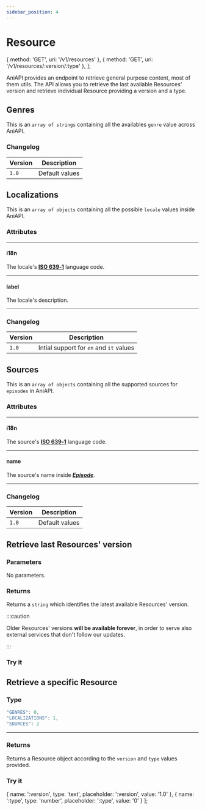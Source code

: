 ```yaml
---
sidebar_position: 4
---
```


# Resource


  { method: 'GET', uri: '/v1/resources' },
  { method: 'GET', uri: '/v1/resources/:version/:type' },
];

AniAPI provides an endpoint to retrieve general purpose content, most of them utils.
The API allows you to retrieve the last available Resources' version and retrieve individual Resource providing a version and a type.

<ApiCodeBlock title="Endpoints" items={endpoints} />

## Genres

This is an `array of strings` containing all the availables `genre` value across AniAPI.

### Changelog

| Version | Description           |
| ---     | ---                   |
| `1.0`   | Default values        |

## Localizations

This is an `array of objects` containing all the possible `locale` values inside AniAPI.

### Attributes

---

#### i18n <Highlight bgColor="#8D46B8" color="white" content="string" />

The locale's **[ISO 639‑1](https://en.wikipedia.org/wiki/ISO_639-1)** language code.

---

#### label <Highlight bgColor="#8D46B8" color="white" content="string" />

The locale's description.

---

### Changelog

| Version | Description                             |
| ---     | ---                                     |
| `1.0`   | Intial support for `en` and `it` values |

## Sources

This is an `array of objects` containing all the supported sources for `episodes` in AniAPI.

### Attributes

---

#### i18n <Highlight bgColor="#8D46B8" color="white" content="string" />

The source's **[ISO 639‑1](https://en.wikipedia.org/wiki/ISO_639-1)** language code.

---

#### name <Highlight bgColor="#8D46B8" color="white" content="string" />

The source's name inside ***[Episode](episode)***.

---

### Changelog

| Version | Description    |
| ---     | ---            |
| `1.0`   | Default values |

## Retrieve last Resources' version

<ApiCodeBlock items={[endpoints[0]]} />

### Parameters

No parameters.

### Returns

Returns a `string` which identifies the latest available Resources' version.

:::caution

Older Resources' versions **will be available forever**, in order to serve also external services that don't follow our updates.

:::

### Try it

<ApiTryIt uri={endpoints[0].uri} />

## Retrieve a specific Resource

<ApiCodeBlock items={[endpoints[1]]} />

### Type

```js title="Possible type enum values"
"GENRES": 0,
"LOCALIZATIONS": 1,
"SOURCES": 2
```

---

### Returns

Returns a Resource object according to the `version` and `type` values provided.

### Try it

  { name: ':version', type: 'text', placeholder: ':version', value: '1.0' },
  { name: ':type', type: 'number', placeholder: ':type', value: '0' }
];

<ApiTryIt items={getResourceParams} uri={endpoints[1].uri} />
